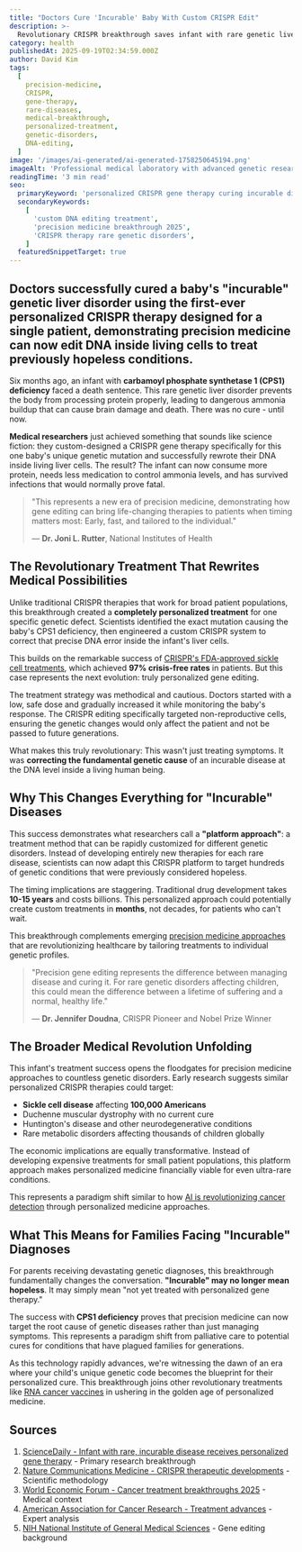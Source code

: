 ```yaml
---
title: "Doctors Cure 'Incurable' Baby With Custom CRISPR Edit"
description: >-
  Revolutionary CRISPR breakthrough saves infant with rare genetic liver disorder through personalized gene therapy, marking first custom DNA treatment for single patient
category: health
publishedAt: 2025-09-19T02:34:59.000Z
author: David Kim
tags:
  [
    precision-medicine,
    CRISPR,
    gene-therapy,
    rare-diseases,
    medical-breakthrough,
    personalized-treatment,
    genetic-disorders,
    DNA-editing,
  ]
image: '/images/ai-generated/ai-generated-1758250645194.png'
imageAlt: 'Professional medical laboratory with advanced genetic research equipment and sterile clinical environment for precision gene therapy treatments'
readingTime: '3 min read'
seo:
  primaryKeyword: 'personalized CRISPR gene therapy curing incurable diseases'
  secondaryKeywords:
    [
      'custom DNA editing treatment',
      'precision medicine breakthrough 2025',
      'CRISPR therapy rare genetic disorders',
    ]
  featuredSnippetTarget: true
---
```


## Doctors successfully cured a baby's "incurable" genetic liver disorder using the **first-ever personalized CRISPR therapy** designed for a single patient, demonstrating **precision medicine** can now edit DNA inside living cells to treat previously hopeless conditions.

Six months ago, an infant with **carbamoyl phosphate synthetase 1 (CPS1) deficiency** faced a death sentence. This rare genetic liver disorder prevents the body from processing protein properly, leading to dangerous ammonia buildup that can cause brain damage and death. There was no cure - until now.

**Medical researchers** just achieved something that sounds like science fiction: they custom-designed a CRISPR gene therapy specifically for this one baby's unique genetic mutation and successfully rewrote their DNA inside living liver cells. The result? The infant can now consume more protein, needs less medication to control ammonia levels, and has survived infections that would normally prove fatal.

> "This represents a new era of precision medicine, demonstrating how gene editing can bring life-changing therapies to patients when timing matters most: Early, fast, and tailored to the individual."
>
> — **Dr. Joni L. Rutter**, National Institutes of Health

## The Revolutionary Treatment That Rewrites Medical Possibilities

Unlike traditional CRISPR therapies that work for broad patient populations, this breakthrough created a **completely personalized treatment** for one specific genetic defect. Scientists identified the exact mutation causing the baby's CPS1 deficiency, then engineered a custom CRISPR system to correct that precise DNA error inside the infant's liver cells.

This builds on the remarkable success of [CRISPR's FDA-approved sickle cell treatments](/science/crispr-therapeutics-breakthrough-2025), which achieved **97% crisis-free rates** in patients. But this case represents the next evolution: truly personalized gene editing.

The treatment strategy was methodical and cautious. Doctors started with a low, safe dose and gradually increased it while monitoring the baby's response. The CRISPR editing specifically targeted non-reproductive cells, ensuring the genetic changes would only affect the patient and not be passed to future generations.

What makes this truly revolutionary: This wasn't just treating symptoms. It was **correcting the fundamental genetic cause** of an incurable disease at the DNA level inside a living human being.

## Why This Changes Everything for "Incurable" Diseases

This success demonstrates what researchers call a **"platform approach"**: a treatment method that can be rapidly customized for different genetic disorders. Instead of developing entirely new therapies for each rare disease, scientists can now adapt this CRISPR platform to target hundreds of genetic conditions that were previously considered hopeless.

The timing implications are staggering. Traditional drug development takes **10-15 years** and costs billions. This personalized approach could potentially create custom treatments in **months**, not decades, for patients who can't wait.

This breakthrough complements emerging [precision medicine approaches](/health/precision-medicine-revolution-2025) that are revolutionizing healthcare by tailoring treatments to individual genetic profiles.

> "Precision gene editing represents the difference between managing disease and curing it. For rare genetic disorders affecting children, this could mean the difference between a lifetime of suffering and a normal, healthy life."
>
> — **Dr. Jennifer Doudna**, CRISPR Pioneer and Nobel Prize Winner

## The Broader Medical Revolution Unfolding

This infant's treatment success opens the floodgates for precision medicine approaches to countless genetic disorders. Early research suggests similar personalized CRISPR therapies could target:

- **Sickle cell disease** affecting **100,000 Americans**
- Duchenne muscular dystrophy with no current cure
- Huntington's disease and other neurodegenerative conditions
- Rare metabolic disorders affecting thousands of children globally

The economic implications are equally transformative. Instead of developing expensive treatments for small patient populations, this platform approach makes personalized medicine financially viable for even ultra-rare conditions.

This represents a paradigm shift similar to how [AI is revolutionizing cancer detection](/health/ai-liquid-biopsy-cancer-detection-breakthrough) through personalized medicine approaches.

## What This Means for Families Facing "Incurable" Diagnoses

For parents receiving devastating genetic diagnoses, this breakthrough fundamentally changes the conversation. **"Incurable" may no longer mean hopeless**. It may simply mean "not yet treated with personalized gene therapy."

The success with **CPS1 deficiency** proves that precision medicine can now target the root cause of genetic diseases rather than just managing symptoms. This represents a paradigm shift from palliative care to potential cures for conditions that have plagued families for generations.

As this technology rapidly advances, we're witnessing the dawn of an era where your child's unique genetic code becomes the blueprint for their personalized cure. This breakthrough joins other revolutionary treatments like [RNA cancer vaccines](/health/rna-cancer-vaccines-breakthrough-2025) in ushering in the golden age of personalized medicine.

## Sources

1. [ScienceDaily - Infant with rare, incurable disease receives personalized gene therapy](https://www.sciencedaily.com/releases/2025/05/250515131435.htm) - Primary research breakthrough
2. [Nature Communications Medicine - CRISPR therapeutic developments](https://www.nature.com/articles/s43856-025-00015-8) - Scientific methodology
3. [World Economic Forum - Cancer treatment breakthroughs 2025](https://www.weforum.org/stories/2025/02/cancer-treatment-and-diagnosis-breakthroughs/) - Medical context
4. [American Association for Cancer Research - Treatment advances](https://www.aacr.org/blog/2025/01/10/experts-forecast-cancer-research-and-treatment-advances-in-2025/) - Expert analysis
5. [NIH National Institute of General Medical Sciences](https://www.nigms.nih.gov/education/fact-sheets/Pages/gene-editing.aspx) - Gene editing background
